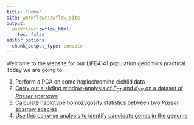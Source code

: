 ```yaml
---
title: "Home"
site: workflowr::wflow_site
output:
  workflowr::wflow_html:
    toc: false
editor_options:
  chunk_output_type: console
---
```


Welcome to the website for our LIFE4141 population genomics practical. Today we are going to:

1. Perform a PCA on some haplochromine cichlid data
2. [Carry out a sliding window-analysis of *F*<sub>ST</sub> and *d*<sub>XY</sub> on a dataset of *Passer* sparrows](practical2.html)
3. [Calculate haplotype homozygosity statistics between two *Passer* sparrow species](practical3.html)
4. [Use this pairwise analysis to identify candidate genes in the genome](practical4.html)
